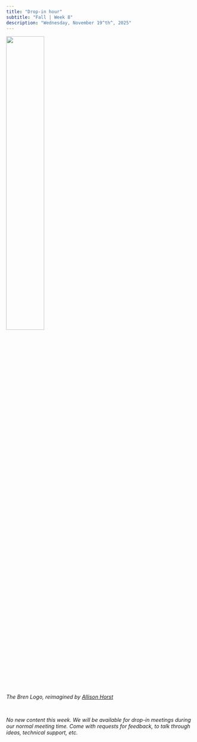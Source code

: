 ```yaml
---
title: "Drop-in hour"
subtitle: "Fall | Week 8"
description: "Wednesday, November 19^th^, 2025"
---
```


::: {.center-text}
![](../images/horst-bren.png){width="45%"}

::: {.gray-text}
*The Bren Logo, reimagined by [Allison Horst](https://allisonhorst.com/){target="_blank"}*
:::
:::

<br>

[*No new content this week. We will be available for drop-in meetings during our normal meeting time. Come with requests for feedback, to talk through ideas, technical support, etc.*]{.body-text-m}